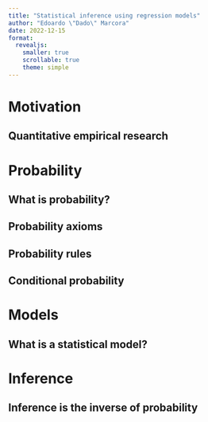 ```yaml
---
title: "Statistical inference using regression models"
author: "Edoardo \"Dado\" Marcora"
date: 2022-12-15
format:
  revealjs:
    smaller: true
    scrollable: true
    theme: simple
---
```


# Motivation

## Quantitative empirical research

# Probability

## What is probability?

## Probability axioms

## Probability rules

## Conditional probability

# Models

## What is a statistical model?

# Inference

## Inference is the inverse of probability
